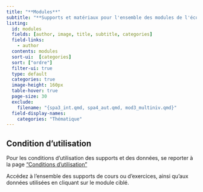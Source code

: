 ```yaml
---
title: "**Modules**"
subtitle: "**Supports et matériaux pour l'ensemble des modules de l'école d'été**"
listing:
  id: modules
  fields: [author, image, title, subtitle, categories]
  field-links: 
    - author
  contents: modules
  sort-ui:  [categories]
  sort: ["ordre"]
  filter-ui: true
  type: default
  categories: true
  image-height: 160px
  table-hover: true
  page-size: 30
  exclude:
    filename: "{spa3_int.qmd, spa4_aut.qmd, mod3_multiniv.qmd}"
  field-display-names:
    categories: "Thématique"
---
```


::: callout-important
## Condition d'utilisation

Pour les conditions d'utilisation des supports et des données, se reporter à la page ["Conditions d'utilisation"](conditions.qmd)
:::

Accédez à l'ensemble des supports de cours ou d'exercices, ainsi qu'aux données utilisées en cliquant sur le module ciblé.

::: {#modules}
:::
